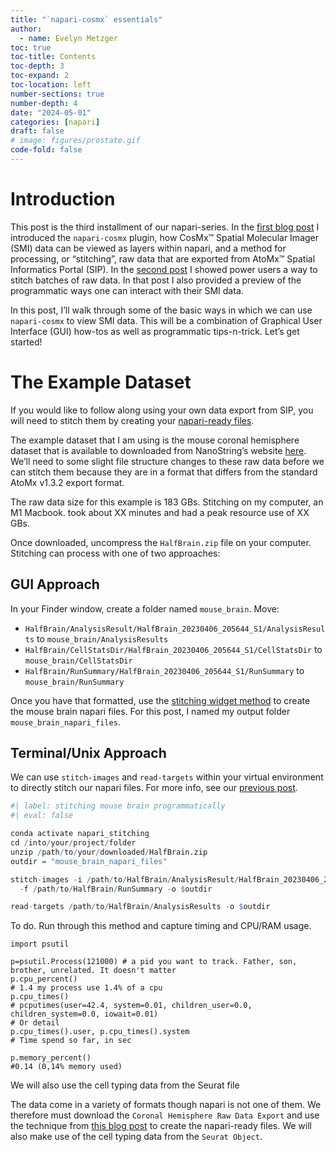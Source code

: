 ```yaml
---
title: "`napari-cosmx` essentials"
author:
  - name: Evelyn Metzger
toc: true
toc-title: Contents
toc-depth: 3
toc-expand: 2
toc-location: left
number-sections: true
number-depth: 4
date: "2024-05-01"
categories: [napari]
draft: false
# image: figures/prostate.gif
code-fold: false
---
```


# Introduction 

This post is the third installment of our napari-series. In the [first blog post](../using-napari-for-cosmx-data/index.qmd){target="_blank"} I introduced the
`napari-cosmx` plugin, how CosMx&#8482; Spatial Molecular Imager (SMI) data
can be viewed as layers within napari, and a method for processing, 
or "stitching", raw data that are exported from AtoMx&#8482; Spatial Informatics
Portal (SIP). In the [second post](../napari-programmatically-stitching/stitching-programmatically.qmd){target="_blank"}
I showed power users a way to stitch batches of raw data. In that post I also
provided a preview of the programmatic ways one can interact with their SMI data.

In this post, I'll walk through some of the basic ways in which we can use `napari-cosmx`
to view SMI data. This will be a combination of Graphical User Interface (GUI)
how-tos as well as programmatic tips-n-trick. Let's get started!

# The Example Dataset

If you would like to follow along using your own data export from SIP, you will
need to stitch them by creating your [napari-ready files](../using-napari-for-cosmx-data/index.qmd#sec-napari-ready-files){target="_blank"}.

The example dataset that I am using is the mouse coronal hemisphere
dataset that is available to downloaded from NanoString's website [here](https://nanostring.com/products/cosmx-spatial-molecular-imager/ffpe-dataset/cosmx-smi-mouse-brain-ffpe-dataset/){target="blank"}. We'll need to some slight file structure changes
to these raw data before we can stitch them because they are in a format that differs from the standard
AtoMx v1.3.2 export format. 

::: {.callout-note}
The raw data size for this example is 183 GBs. Stitching on my computer, an M1 Macbook. took about
XX minutes and had a peak resource use of XX GBs.
:::

Once downloaded, uncompress the `HalfBrain.zip` file on your computer. Stitching
can process with one of two approaches:

::: {.panel-tabset group="language"}

## GUI Approach

In your Finder window, create a folder named `mouse_brain`.  Move:

- `HalfBrain/AnalysisResult/HalfBrain_20230406_205644_S1/AnalysisResults` to `mouse_brain/AnalysisResults`
- `HalfBrain/CellStatsDir/HalfBrain_20230406_205644_S1/CellStatsDir` to `mouse_brain/CellStatsDir`
- `HalfBrain/RunSummary/HalfBrain_20230406_205644_S1/RunSummary` to `mouse_brain/RunSummary`

Once you have that formatted, use the [stitching widget method](../using-napari-for-cosmx-data/index.qmd#sec-stitch-images){target="_blank"}
to create the mouse brain napari files. For this post, I named my output folder 
`mouse_brain_napari_files`.

## Terminal/Unix Approach

We can use `stitch-images` and `read-targets` within your virtual environment 
to directly stitch our napari files. For more info, see our
[previous post](../napari-programmatically-stitching/stitching-programmatically.qmd){target="_blank"}.


```r
#| label: stitching mouse brain programmatically
#| eval: false

conda activate napari_stitching
cd /into/your/project/folder
unzip /path/to/your/downloaded/HalfBrain.zip
outdir = "mouse_brain_napari_files"

stitch-images -i /path/to/HalfBrain/AnalysisResult/HalfBrain_20230406_205644_S1/AnalysisResults \ 
  -f /path/to/HalfBrain/RunSummary -o $outdir

read-targets /path/to/HalfBrain/AnalysisResults -o $outdir

```

To do. Run through this method and capture timing and CPU/RAM usage.

```
import psutil

p=psutil.Process(121000) # a pid you want to track. Father, son, brother, unrelated. It doesn't matter
p.cpu_percent()
# 1.4 my process use 1.4% of a cpu
p.cpu_times()
# pcputimes(user=42.4, system=0.01, children_user=0.0, children_system=0.0, iowait=0.01)
# Or detail
p.cpu_times().user, p.cpu_times().system
# Time spend so far, in sec

p.memory_percent()
#0.14 (0,14% memory used)
```

We will also use the cell typing data from the Seurat file



:::


<!-- ## Formatting the example data -->

The data come in a variety of formats though napari
is not one of them. We therefore must download the `Coronal Hemisphere Raw Data Export` and use the technique from [this blog post](../napari-programmatically-stitching/stitching-programmatically.qmd){target="_blank"}
to create the napari-ready files. We will also make use of the cell typing data from
the `Seurat Object`.


